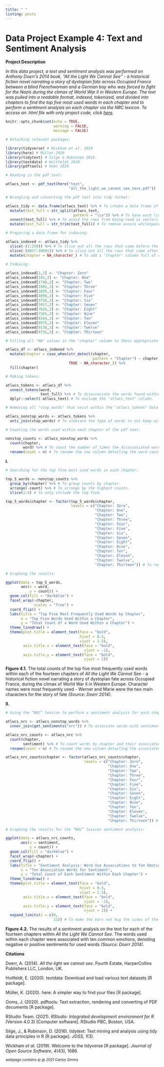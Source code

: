 ```yaml
---
title: " "
listing: posts
---
```


# Data Project Example 4: Text and Sentiment Analysis

**Project Description**

*In this data project, a text and sentiment analysis was performed on Anthony Doerr's 2014 book, "All the Light We Cannot See" - a historical fiction novel narrating a story of dystopian fate across Occupied France between a blind Frenchwoman and a German boy who was forced to fight for the Nazis during the climax of World War II in Western Europe. The text was pulled into a readable format, indexed, tokenized, and divided into chapters to find the top five most used words in each chapter and to perform a sentiment analysis on each chapter via the NRC lexicon. To access an .html file with only project code, click [here](text_sentiment_analysis.html).*

```r
knitr::opts_chunk$set(echo = TRUE, 
                      warning = FALSE, 
                      message = FALSE)

# Attaching relevant packages:

library(tidyverse) # Wickham et al. 2019
library(here) # Müller 2020
library(tidytext) # Silge & Robinson 2016
library(textdata) # Hvitfeldt 2020
library(pdftools) # Ooms 2020
```

```r
# Reading in the pdf text:

atlwcs_text <- pdf_text(here("text", 
                             "all_the_light_we_cannot_see_text.pdf"))

# Wrangling and converting the pdf text into tidy format:

atlwcs_tidy <- data.frame(atlwcs_text) %>% # To create a data frame of the entire pdf text.
  mutate(text_full = str_split(atlwcs_text, 
                               pattern = "\\n")) %>% # To have each line of text be its own row in the data frame.
  unnest(text_full) %>% # To avoid the rows from being read as vectors.
  mutate(text_full = str_trim(text_full)) # To remove excess whitespace within rows.

# Preparing a data frame for indexing:

atlwcs_indexed <- atlwcs_tidy %>% 
  slice(-(1:250)) %>% # To slice out all the rows that come before the very first row of the beginning chapter of the pdf text.
  slice(-(9817:10091)) %>% # To slice out all the rows that come after the very last row of the ending chapter of the pdf text.
  mutate(chapter = NA_character_) # To add a "chapter" column full of only "NA" values (this was for indexing, because there was no universal wording to use 'stringr' on).

# Indexing:
  
atlwcs_indexed[1,3] <- "Chapter: Zero"
atlwcs_indexed[241,3] <- "Chapter: One"
atlwcs_indexed[1740,3] <- "Chapter: Two"
atlwcs_indexed[1902,3] <- "Chapter: Three"
atlwcs_indexed[3859,3] <- "Chapter: Four"
atlwcs_indexed[4099,3] <- "Chapter: Five"
atlwcs_indexed[5716,3] <- "Chapter: Six"
atlwcs_indexed[5917,3] <- "Chapter: Seven"
atlwcs_indexed[7016,3] <- "Chapter: Eight"
atlwcs_indexed[7365,3] <- "Chapter: Nine"
atlwcs_indexed[8164,3] <- "Chapter: Ten"
atlwcs_indexed[8975,3] <- "Chapter: Eleven"
atlwcs_indexed[9138,3] <- "Chapter: Twelve"
atlwcs_indexed[9735,3] <- "Chapter: Thirteen"

# Filling all "NA" values in the "chapter" column to their appropriate chapter value:

atlwcs_df <- atlwcs_indexed %>% 
  mutate(chapter = case_when(str_detect(chapter, 
                                        pattern = "Chapter") ~ chapter, 
                             TRUE ~ NA_character_)) %>% 
  fill(chapter)

# Making tokens:

atlwcs_tokens <- atlwcs_df %>% 
  unnest_tokens(word, 
                text_full) %>% # To disassociate the words found within each row of the "text_full" column as their independent value (token), under a new "word" column.
  dplyr::select(-atlwcs_text) # To exclude the "atlwcs_text" column.

# Removing all "stop_words" that exist within the "atlwcs_tokens" data frame:

atlwcs_nonstop_words <- atlwcs_tokens %>% 
  anti_join(stop_words) # To indicate the type of words to not keep within the text data frame.

# Counting the words used within each chapter of the pdf text:

nonstop_counts <- atlwcs_nonstop_words %>% 
  count(chapter, 
        word) %>% # To count the number of times the disassociated words were used within each chapter of the pdf text.
  rename(count = n) # To rename the new column detailing the word counts per chapter to "count".
```

**I.**

```r
# Searching for the top five most used words in each chapter:

top_5_words <- nonstop_counts %>% 
  group_by(chapter) %>% # To group counts by chapter.
  arrange(-count) %>% # To arrange by the highest counts.
  slice(1:5) # To only include the top five.

top_5_words$chapter <- factor(top_5_words$chapter, 
                              levels = c("Chapter: Zero", 
                                         "Chapter: One", 
                                         "Chapter: Two", 
                                         "Chapter: Three", 
                                         "Chapter: Four", 
                                         "Chapter: Five", 
                                         "Chapter: Six", 
                                         "Chapter: Seven", 
                                         "Chapter: Eight", 
                                         "Chapter: Nine", 
                                         "Chapter: Ten", 
                                         "Chapter: Eleven", 
                                         "Chapter: Twelve", 
                                         "Chapter: Thirteen")) # To reorder the "chapter" column to reflect proper numerical chronology.

# Graphing the results:

ggplot(data = top_5_words, 
       aes(x = word, 
           y = count)) + 
  geom_col(fill = "darkblue") + 
  facet_wrap(~chapter, 
             scales = "free") + 
  coord_flip() + 
  labs(title = "Top Five Most Frequently Used Words by Chapter", 
       x = "Top Five Words Used Within a Chapter", 
       y = "Total Count of a Word Used Within a Chapter") + 
  theme_linedraw() + 
  theme(plot.title = element_text(face = "bold", 
                                  hjust = 0.5, 
                                  vjust = 2.5), 
        axis.title.x = element_text(face = "bold", 
                                    vjust = -1), 
        axis.title.y = element_text(face = "bold", 
                                    vjust = 2))
```

**Figure 4.1.** The total counts of the top five most frequently used words within each of the fourteen chapters of *All the Light We Cannot See* - a historical fiction novel narrating a story of dystopian fate across Occupied France, during the climax of World War II in Western Europe. Character names were most frequently used - Werner and Marie were the two main characters for the story of fate *(Source: Doerr 2014)*.

**II.**

```r
# Using the “NRC” lexicon to perform a sentiment analysis for each chapter:

atlwcs_nrc <- atlwcs_nonstop_words %>% 
  inner_join(get_sentiments("nrc")) # To associate words with sentiments via "NRC" lexicon.

atlwcs_nrc_counts <- atlwcs_nrc %>% 
  count(chapter, 
        sentiment) %>% # To count words by chapter and their associated sentiment.
  rename(count = n) # To rename the new column detailing the associated sentiment counts per chapter, to "count".

atlwcs_nrc_counts$chapter <- factor(atlwcs_nrc_counts$chapter, 
                                    levels = c("Chapter: Zero", 
                                               "Chapter: One", 
                                               "Chapter: Two", 
                                               "Chapter: Three", 
                                               "Chapter: Four", 
                                               "Chapter: Five", 
                                               "Chapter: Six", 
                                               "Chapter: Seven", 
                                               "Chapter: Eight", 
                                               "Chapter: Nine", 
                                               "Chapter: Ten", 
                                               "Chapter: Eleven", 
                                               "Chapter: Twelve", 
                                               "Chapter: Thirteen")) # To reorder the "chapter" column to reflect proper numerical chronology, again.

# Graphing the results for the “NRC” lexicon sentiment analysis:

ggplot(data = atlwcs_nrc_counts, 
       aes(x = sentiment, 
           y = count)) + 
  geom_col(fill = "darkblue") + 
  facet_wrap(~chapter) + 
  coord_flip() + 
  labs(title = "Sentiment Analysis: Word Use Associations to Ten Emotions", 
       x = "Ten Association Words for Sentiment", 
       y = "Total Count of Each Sentiment Within Each Chapter") + 
  theme_linedraw() + 
  theme(plot.title = element_text(face = "bold", 
                                  hjust = 0.5, 
                                  vjust = 2.5), 
        axis.title.x = element_text(face = "bold", 
                                    vjust = -1), 
        axis.title.y = element_text(face = "bold", 
                                    vjust = 2)) + 
  expand_limits(x = c(0, 
                      11)) # To make the bars not hug the sides of the graphs too closely.
```

**Figure 4.2.** The results of a sentiment analysis on the text for each of the fourteen chapters within *All the Light We Cannot See*. The words used within each chapter were associated with ten common emotions, denoting negative or positive sentiments for used words *(Source: Doerr 2014)*.

**Citations**

Doerr, A. (2014). *All the light we cannot see*. Fourth Estate, HarperCollins Publishers LLC, London, UK.

Hvitfeldt, E. (2020). textdata: Download and load various text datasets [R package].

Müller, K. (2020). here: A simpler way to find your files [R package].

Ooms, J. (2020). pdftools: Text extraction, rendering and converting of PDF documents [R package].

RStudio Team. (2021). *RStudio: Integrated development environment for R* (Version 4.0.3) [Computer software]. RStudio PBC, Boston, USA.

Silge, J., & Robinson, D. (2016). tidytext: Text mining and analysis using tidy data principles in R [R package]. *JOSS*, *1*(3).

Wickham *et al.* (2019). Welcome to the tidyverse [R package]. *Journal of Open Source Software*, *4*(43), 1686.

^*webpage contains ip @ 2021 Carlos Simms*^